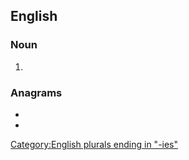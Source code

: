 ==English==

===Noun===
{{head|en|noun plural form}}

# {{plural of|opsony|lang=en}}

===Anagrams===
* {{l|en|opsonise}}
* {{l|en|spoonies}}

[[Category:English plurals ending in "-ies"]]